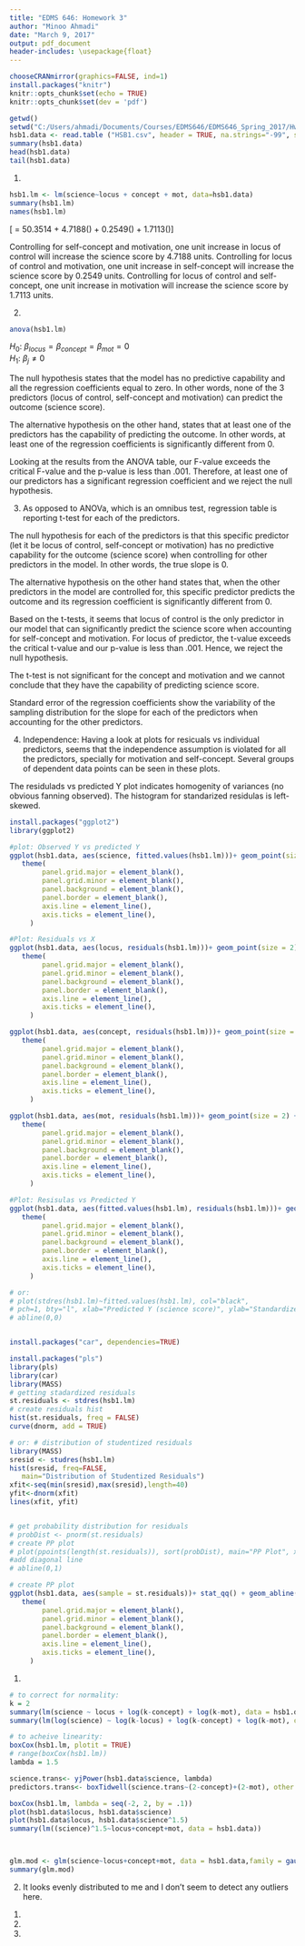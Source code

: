 ```yaml
---
title: "EDMS 646: Homework 3"
author: "Minoo Ahmadi"
date: "March 9, 2017"
output: pdf_document
header-includes: \usepackage{float}
---
```




```r
chooseCRANmirror(graphics=FALSE, ind=1)
install.packages("knitr")
knitr::opts_chunk$set(echo = TRUE)
knitr::opts_chunk$set(dev = 'pdf')
```

```r
getwd()
setwd("C:/Users/ahmadi/Documents/Courses/EDMS646/EDMS646_Spring_2017/Hwk3")
hsb1.data <- read.table ("HSB1.csv", header = TRUE, na.strings="-99", sep = ",")
summary(hsb1.data)
head(hsb1.data)
tail(hsb1.data)
```



\begin{center}
\Large \textbf{PART 1: Multiple Regression - Initial model: Use data set HSB1}
\end{center}

1. 
```r
hsb1.lm <- lm(science~locus + concept + mot, data=hsb1.data)
summary(hsb1.lm)
names(hsb1.lm)
```
\[\hat{Y} = 50.3514 + 4.7188(\text{locus}) + 0.2549(\text{concept}) + 1.7113(\text{mot})\]

Controlling for self-concept and motivation, one unit increase in locus of control will increase the science score by 4.7188 units.
Controlling for locus of control and motivation, one unit increase in self-concept will increase the science score by 0.2549 units.
Controlling for locus of control and self-concept, one unit increase in motivation will increase the science score by 1.7113 units.

2.
```r
anova(hsb1.lm)
```

$H_0$: $\beta_{locus} = \beta_{concept} = \beta_{mot} = 0$\
$H_1$: $\beta_j \neq 0$

The null hypothesis states that the model has no predictive capability and all the regression coefficients equal to zero. In other words, none of the 3 predictors (locus of control, self-concept and motivation) can predict the outcome (science score).

The alternative hypothesis on the other hand, states that at least one of the predictors has the capability of predicting the outcome. In other words, at least one of the regression coefficients is significantly different from 0.

Looking at the results from the ANOVA table, our F-value exceeds the critical F-value and the p-value is less than .001. Therefore, at least one of our predictors has a significant regression coefficient and we reject the null hypothesis.

3.
As opposed to ANOVa, which is an omnibus test, regression table is reporting t-test for each of the predictors.

The null hypothesis for each of the predictors is that this specific predictor (let it be locus of control, self-concept or motivation) has no predictive capability for the outcome (science score) when controlling for other predictors in the model. In other words, the true slope is 0.

The alternative hypothesis on the other hand states that, when the other predictors in the model are controlled for, this specific predictor predicts the outcome and its regression coefficient is significantly different from 0.

Based on the t-tests, it seems that locus of control is the only predictor in our model that can significantly predict the science score when accounting for self-concept and motivation. For locus of predictor, the t-value exceeds the critical t-value and our p-value is less than .001. Hence, we reject the null hypothesis.

The t-test is not significant for the concept and motivation and we cannot conclude that they have the capability of predicting science score.

Standard error of the regression coefficients show the variability of the sampling distribution for the slope for each of the predictors when accounting for the other predictors.

4. 
Independence: Having a look at plots for resicuals vs individual predictors, seems that the independence assumption is violated for all the predictors, specially for motivation and self-concept. Several groups of dependent data points can be seen in these plots.

The residulads vs predicted Y plot indicates homogenity of variances (no obvious fanning observed).
The histogram for standarized residulas is left-skewed.

```r
install.packages("ggplot2")
library(ggplot2)

#plot: Observed Y vs predicted Y 
ggplot(hsb1.data, aes(science, fitted.values(hsb1.lm)))+ geom_point(size = 2) + xlab("Observed Science Score") + ylab("Predicted Science Score") +
   theme(
        panel.grid.major = element_blank(),
        panel.grid.minor = element_blank(),
        panel.background = element_blank(),
        panel.border = element_blank(),
        axis.line = element_line(),
        axis.ticks = element_line(),
     )

#Plot: Residuals vs X
ggplot(hsb1.data, aes(locus, residuals(hsb1.lm)))+ geom_point(size = 2) + xlab("Locus of Control") + ylab("Residuals") +
   theme(
        panel.grid.major = element_blank(),
        panel.grid.minor = element_blank(),
        panel.background = element_blank(),
        panel.border = element_blank(),
        axis.line = element_line(),
        axis.ticks = element_line(),
     )

ggplot(hsb1.data, aes(concept, residuals(hsb1.lm)))+ geom_point(size = 2) + xlab("Self-Concept") + ylab("Residuals") +
   theme(
        panel.grid.major = element_blank(),
        panel.grid.minor = element_blank(),
        panel.background = element_blank(),
        panel.border = element_blank(),
        axis.line = element_line(),
        axis.ticks = element_line(),
     )

ggplot(hsb1.data, aes(mot, residuals(hsb1.lm)))+ geom_point(size = 2) + xlab("Motivation") + ylab("Residuals") +
   theme(
        panel.grid.major = element_blank(),
        panel.grid.minor = element_blank(),
        panel.background = element_blank(),
        panel.border = element_blank(),
        axis.line = element_line(),
        axis.ticks = element_line(),
     )

#Plot: Resisulas vs Predicted Y 
ggplot(hsb1.data, aes(fitted.values(hsb1.lm), residuals(hsb1.lm)))+ geom_point(size = 2) + xlab("Predicted Y (science score)") + ylab("Residuals") + geom_hline(yintercept = 0) +
   theme(
        panel.grid.major = element_blank(),
        panel.grid.minor = element_blank(),
        panel.background = element_blank(),
        panel.border = element_blank(),
        axis.line = element_line(),
        axis.ticks = element_line(),
     )

# or:
# plot(stdres(hsb1.lm)~fitted.values(hsb1.lm), col="black", 
# pch=1, bty="l", xlab="Predicted Y (science score)", ylab="Standardized Residuals")
# abline(0,0)


install.packages("car", dependencies=TRUE)

install.packages("pls")
library(pls)
library(car) 
library(MASS)
# getting stadardized residuals
st.residuals <- stdres(hsb1.lm)
# create residuals hist 
hist(st.residuals, freq = FALSE)
curve(dnorm, add = TRUE)

# or: # distribution of studentized residuals
library(MASS)
sresid <- studres(hsb1.lm) 
hist(sresid, freq=FALSE, 
   main="Distribution of Studentized Residuals")
xfit<-seq(min(sresid),max(sresid),length=40) 
yfit<-dnorm(xfit) 
lines(xfit, yfit)


# get probability distribution for residuals
# probDist <- pnorm(st.residuals)
# create PP plot
# plot(ppoints(length(st.residuals)), sort(probDist), main="PP Plot", xlab = "Observed Probability", ylab = "Expected Probability")
#add diagonal line
# abline(0,1) 

# create PP plot
ggplot(hsb1.data, aes(sample = st.residuals))+ stat_qq() + geom_abline(intercept = 0, slope = 1) +
   theme(
        panel.grid.major = element_blank(),
        panel.grid.minor = element_blank(),
        panel.background = element_blank(),
        panel.border = element_blank(),
        axis.line = element_line(),
        axis.ticks = element_line(),
     )


```


\begin{center}
\Large \textbf{Part 2: Multiple Regression - Final model: Use data set HSB1}
\end{center}

1.

```r
# to correct for normality:
k = 2
summary(lm(science ~ locus + log(k-concept) + log(k-mot), data = hsb1.data))
summary(lm(log(science) ~ log(k-locus) + log(k-concept) + log(k-mot), data = hsb1.data))

# to acheive linearity:
boxCox(hsb1.lm, plotit = TRUE)
# range(boxCox(hsb1.lm))
lambda = 1.5

science.trans<- yjPower(hsb1.data$science, lambda)
predictors.trans<- boxTidwell(science.trans~(2-concept)+(2-mot), other.x = ~locus, data = hsb1.data, family = "yjPower", plotit = TRUE)

boxCox(hsb1.lm, lambda = seq(-2, 2, by = .1))
plot(hsb1.data$locus, hsb1.data$science)
plot(hsb1.data$locus, hsb1.data$science^1.5)
summary(lm((science)^1.5~locus+concept+mot, data = hsb1.data))



glm.mod <- glm(science~locus+concept+mot, data = hsb1.data,family = gaussian(link = "log"))
summary(glm.mod)

```

2. It looks evenly distributed to me and I don't seem to detect any outliers here.



\begin{center}
\Large \textbf{Part 3: ANOVA using Multiple Regression}
\end{center}

1.

2.

3.


